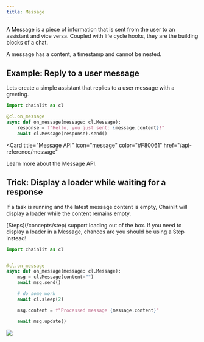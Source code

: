 ```yaml
---
title: Message
---
```


A Message is a piece of information that is sent from the user to an assistant and vice versa.
Coupled with life cycle hooks, they are the building blocks of a chat.

A message has a content, a timestamp and cannot be nested.

## Example: Reply to a user message

Lets create a simple assistant that replies to a user message with a greeting.

```py
import chainlit as cl

@cl.on_message
async def on_message(message: cl.Message):
    response = f"Hello, you just sent: {message.content}!"
    await cl.Message(response).send()
```

<Card
  title="Message API"
  icon="message"
  color="#F80061"
  href="/api-reference/message"
>
  Learn more about the Message API.
</Card>

## Trick: Display a loader while waiting for a response

If a task is running and the latest message content is empty, Chainlit will display a loader while the content remains empty.

<Note>
  [Steps](/concepts/step) support loading out of the box. If you need to display
  a loader in a Message, chances are you should be using a Step instead!
</Note>

```python
import chainlit as cl


@cl.on_message
async def on_message(message: cl.Message):
    msg = cl.Message(content="")
    await msg.send()

    # do some work
    await cl.sleep(2)

    msg.content = f"Processed message {message.content}"

    await msg.update()
```

<Frame caption="Loading Message">
  <img src="/images/loader.gif" />
</Frame>
